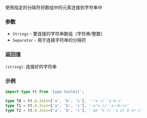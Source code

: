 使用指定的分隔符将数组中的元素连接到字符串中

### 参数

- `Strings` - 要连接的字符串数组（字符串/整数）
- `Separator` - 用于连接字符串的分隔符

### 返回值

`(string)`: 连接好的字符串

### 示例

```ts
import type tt from 'type-toolkit';

type T0 = tt.A.Join<['a', 'b', 'c'], '-'> // 'a-b-c' 
type T1 = tt.A.Join<['a', 'b', 'c'], '->'> // 'a->b->c'
type T2 = tt.A.Join<['a', 'b', 'c'], ' or '> // 'a or b or c'
```

